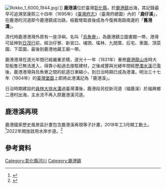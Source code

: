 [[File:Rokko_1_6000_1944.jpg|right]]）]]
'''鹿港溪'''位於臺灣[[彰化縣|彰化縣]]，於[[鹿港鎮|鹿港鎮]]出海，其記錄最早可追溯至康熙三十四年（1695年）《[[臺灣府志|臺灣府志]]》〈臺灣府總圖〉內的「'''鹿仔溪'''」，在鹿港的河道即今鹿港鎮成功路，經截彎取直後成為今復興南路南邊的「'''舊港溝'''」。

清代時鹿港港灣外原有一座浮嶼，名叫「[[烏魚寮|烏魚寮]]」，為鹿港鎮立圖書館一帶，港灣可延伸到[[日茂行|日茂行]]前，經泊仔寮、新宮口、埔頭、瑤林、九間厝、后宅、車圍、頂菜園、下菜園，最後到鹿港地藏王廟一帶{{r|陳}}。

鹿港港灣在道光年間已經嚴重淤積，道光十一年（1831年）重修[[鹿港龍山寺|鹿港龍山寺]]時大型船隻已無法進入，得靠小船過去接駁建材，之後咸豐與光緒年間經歷[[濁水溪|濁水溪]]氾濫後，鹿港港灣與烏魚寮之間的航道日漸縮小，到日治時期已成為港溝，明治三十七年（1904年）的[[臺灣堡圖|臺灣堡圖]]上即將此港溝記為「鹿港溪」{{r|陳}}。

日治時期建設的[[員林大排|員林大排水溝]]過臺灣溝後，鹿港段另挖新河道（福鹿溪）於褔興鄉二港村出海，主水流不再入原鹿港溪河道。

== 鹿港溪再現==
鹿港國家歷史風景區計畫包含鹿港溪再現等子計畫，2018年工3月開工動土。<ref>{{cite web|url=https://www.peoplemedia.tw/news/156b2606-d844-4270-9bfd-7c47f980a807|title=鹿港國家歷史風景區挹注75億榮景可期|date=2018-10-28|publisher=民報}}</ref>2022年開放啟用水岸步道。<ref>{{cite news|url=https://www.chinatimes.com/newspapers/20220105000445-260107?chdtv|title=彰縣鹿港溪水岸再造 走春新亮點|date=2022-01-05|publisher=中時新聞網}}</ref>

== 參考資料 ==
{{reflist|refs=
<ref name="陳">{{Cite journal|author=陳仕賢 |title=〈鹿港溪探源〉|journal=《彰化文獻》第9期 |publisher=彰化縣文化局 |pages=47－54頁 |date=2007年10月}}</ref>
}}

[[Category:彰化縣河川|Category:彰化縣河川]]
[[Category:鹿港鎮|Category:鹿港鎮]]
